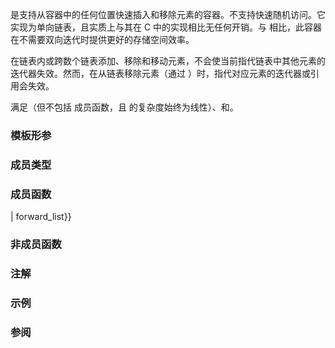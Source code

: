{{cpp/title|forward_list}}
{{cpp/container/forward_list/navbar}}
{{dcl begin}}
{{dcl header|forward_list}}
{{dcl|since=c++11|num=1|1=
template&lt;
    class T,
    class Allocator = std::allocator&lt;T&gt;
&gt; class forward_list;
}}
{{dcl|since=c++17|num=2|1=
namespace pmr {
    template&lt; class T &gt;
    using forward_list = std::forward_list&lt;T, std::pmr::polymorphic_allocator&lt;T&gt;&gt;;
}
}}
{{dcl end}}

{{tt|std::forward_list}} 是支持从容器中的任何位置快速插入和移除元素的容器。不支持快速随机访问。它实现为单向链表，且实质上与其在 C 中的实现相比无任何开销。与 {{lc|std::list}} 相比，此容器在不需要双向迭代时提供更好的存储空间效率。

在链表内或跨数个链表添加、移除和移动元素，不会使当前指代链表中其他元素的迭代器失效。然而，在从链表移除元素（通过 {{lc|erase_after}}）时，指代对应元素的迭代器或引用会失效。

{{tt|std::forward_list}} 满足{{named req|Container}}（但不包括 {{lc|size}} 成员函数，且 {{tt|1=operator==}} 的复杂度始终为线性）、{{named req|AllocatorAwareContainer}}和{{named req|SequenceContainer}}。

{{cpp/is_constexpr|since=c++26|transient=yes}}

===模板形参===
{{par begin}}
{{par inc | cpp/container/param list T | forward_list}}
{{par inc | cpp/container/param list Allocator | forward_list}}
{{par end}}

===成员类型===
{{dsc begin}}
{{dsc hitem |成员类型|定义}}
{{dsc inc | cpp/container/dsc value_type | forward_list}}
{{dsc inc | cpp/container/dsc allocator_type | forward_list}}
{{dsc inc | cpp/container/dsc size_type | forward_list}}
{{dsc inc | cpp/container/dsc difference_type | forward_list}}
{{dsc inc | cpp/container/dsc reference | forward_list}}
{{dsc inc | cpp/container/dsc const_reference | forward_list}}
{{dsc inc | cpp/container/dsc pointer | forward_list}}
{{dsc inc | cpp/container/dsc const_pointer | forward_list}}
{{dsc inc | cpp/container/dsc iterator | forward_list}}
{{dsc inc | cpp/container/dsc const_iterator | forward_list}}
{{dsc end}}

===成员函数===
{{dsc begin}}
{{dsc inc | cpp/container/dsc constructor | forward_list}}
{{dsc inc | cpp/container/dsc destructor | forward_list}}
{{dsc inc | cpp/container/dsc operator{{=}} | forward_list}}
{{dsc inc | cpp/container/dsc assign | forward_list}}
{{dsc inc|cpp/container/dsc assign_range|forward_list}}
{{dsc inc | cpp/container/dsc get_allocator | forward_list}}

{{dsc h2 |元素访问}}
{{dsc inc | cpp/container/dsc front | forward_list}}

{{dsc h2 |迭代器}}
{{dsc inc | cpp/container/dsc before_begin | forward_list}}
{{dsc inc | cpp/container/dsc begin | forward_list}}
{{dsc inc | cpp/container/dsc end | forward_list}}

{{dsc h2 |容量}}
{{dsc inc | cpp/container/dsc empty | forward_list}}
{{dsc inc | cpp/container/dsc max_size | forward_list}}

{{dsc h2 |修改器}}
{{dsc inc | cpp/container/dsc clear | forward_list}}
{{dsc inc | cpp/container/dsc insert_after | forward_list}}
{{dsc inc | cpp/container/dsc emplace_after | forward_list}}
{{dsc inc|cpp/container/dsc insert_range_after|forward_list}}
{{dsc inc | cpp/container/dsc erase_after | forward_list}}
{{dsc inc | cpp/container/dsc push_front | forward_list}}
{{dsc inc | cpp/container/dsc emplace_front | forward_list}}
{{dsc inc|cpp/container/dsc prepend_range|forward_list}}
{{dsc inc | cpp/container/dsc pop_front | forward_list}}
{{dsc inc | cpp/container/dsc resize | forward_list}}
{{dsc inc | cpp/container/dsc swap | forward_list}}

{{dsc h2 |操作}}
{{dsc inc | cpp/container/dsc merge | forward_list}}
{{dsc inc | cpp/container/dsc splice_after | forward_list}}
{{dsc inc | cpp/container/dsc remove | forward_list}}
{{dsc inc | cpp/container/dsc reverse | forward_list}}
{{dsc inc | cpp/container/dsc unique | forward_list}}
{{dsc inc | cpp/container/dsc sort | forward_list}}
{{dsc end}}

===非成员函数===
{{dsc begin}}
{{dsc inc | cpp/container/dsc operator_cmp | forward_list}}
{{dsc inc | cpp/container/dsc swap2 | forward_list}}
{{dsc inc | cpp/container/dsc erase seq | forward_list}}
{{dsc end}}

{{rrev|since=c++17|
==={{rl|deduction guides|推导指引}}===
}}

===注解===
{{ftm begin|std=1|comment=1}}
{{ftm|__cpp_lib_containers_ranges|value=202202L|std=C++23|容器的范围构造和插入操作}}
{{ftm|__cpp_lib_constexpr_containers|value=202502L|std=C++26|{{c/core|constexpr}} {{tt|std::forward_list}}}}
{{ftm end}}

===示例===
{{example}}

===参阅===
{{dsc begin}}
{{dsc inc|cpp/container/dsc list}}
{{dsc end}}

{{langlinks|de|en|es|fr|it|ja|pl|pt|ru}}